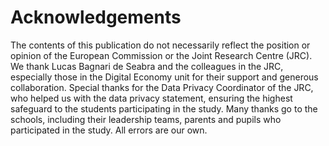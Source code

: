 # Acknowledgements {-}

The contents of this publication do not necessarily reflect the position or opinion of the European Commission or the Joint Research Centre (JRC). We thank Lucas Bagnari de Seabra and the colleagues in the JRC, especially those in the Digital Economy unit for their support and generous collaboration. Special thanks for the Data Privacy Coordinator of the JRC, who helped us with the data privacy statement, ensuring the highest safeguard to the students participating in the study. Many thanks go to the schools, including their leadership teams, parents and pupils who participated in the study. All errors are our own.

